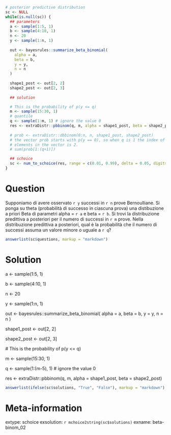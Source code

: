 ```r
# posterior predictive distribution
sc <- NULL
while(is.null(sc)) {
  ## parameters
  a <- sample(1:5, 1)
  b <- sample(4:10, 1)
  n <- 20
  y <- sample(1:n, 1)
  
  out <- bayesrules::summarize_beta_binomial(
    alpha = a, 
    beta = b, 
    y = y, 
    n = n
  )
  
  shape1_post <- out[2, 2]
  shape2_post <- out[2, 3]
  
  ## solution

  # This is the probability of p(y <= q)
  m <- sample(15:30, 1)
  # quantile
  q <- sample(1:m, 1) # ignore the value 0
  res <- extraDistr::pbbinom(q, m, alpha = shape1_post, beta = shape2_post)
  
  # prob <- extraDistr::dbbinom(0:n, n, shape1_post, shape2_post)
  # the vector prob starts with p(y == 0), so when q is 1 the index of the
  # elements in the vector is 2.
  # sum(prob[1:(q+1)])

  ## schoice
  sc <- num_to_schoice(res, range = c(0.01, 0.99), delta = 0.05, digits = 4)
}
```

Question
========
Supponiamo di avere osservato `r y` successi in `r n` prove Bernoulliane.  Si ponga su theta (probabilità di successo in ciascuna prova) una distibuzione a priori Beta di parametri alpha = `r a` e beta = `r b`. Si trovi la distribuzione predittiva a posteriori per il numero di successi in `r m` prove. Nella distribuzione predittiva a posteriori, qual è la probabilità che il numero di successi assuma un valore minore o uguale a `r q`?

```r
answerlist(sc$questions, markup = "markdown")
```

Solution
========

  a <- sample(1:5, 1)
  
  b <- sample(4:10, 1)
  
  n <- 20
  
  y <- sample(1:n, 1)
  
  out <- bayesrules::summarize_beta_binomial(
    alpha = a, 
    beta = b, 
    y = y, 
    n = n
  )
  
  shape1_post <- out[2, 2]
  
  shape2_post <- out[2, 3]
  
  # This is the probability of p(y <= q)
  
  m <- sample(15:30, 1)
  
  q <- sample(1:(m-5), 1) # ignore the value 0
  
  res <- extraDistr::pbbinom(q, m, alpha = shape1_post, beta = shape2_post)

```r
answerlist(ifelse(sc$solutions, "True", "False"), markup = "markdown")
```

Meta-information
================
extype: schoice
exsolution: `r mchoice2string(sc$solutions)`
exname: beta-binom_02
